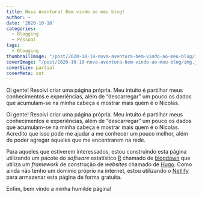 ```yaml
---
title: Nova Aventura! Bem vindo ao meu blog!
author: ~
date: '2020-10-18'
categories: 
  - Blogging
  - Pessoal
tags: 
  - Blogging
thumbnailImage: "/post/2020-10-18-nova-aventura-bem-vindo-ao-meu-blog/img.jpg"
coverImage: "/post/2020-10-18-nova-aventura-bem-vindo-ao-meu-blog/img.jpg"
coverSize: partial
coverMeta: out
---
```


Oi gente! Resolvi criar uma página própria. Meu intuito é partilhar meus conhecimentos e experiências, além de "descarregar" um pouco os dados que acumulam-se na minha cabeça e mostrar mais quem é o Nicolas.
<!--more--> 

Oi gente! Resolvi criar uma página própria. Meu intuito é partilhar meus conhecimentos e experiências, além de "descarregar" um pouco os dados que acumulam-se na minha cabeça e mostrar mais quem é o Nicolas. Acredito que isso pode me ajudar a me conhecer um pouco melhor, além de poder agregar àqueles que me encontrarem na rede.

Para aqueles que estiverem interessados, estou construindo esta página utilizando um pacote do *software* estatístico [R](https://cran.r-project.org/) chamado de [blogdown](https://bookdown.org/yihui/blogdown/) que utiliza um *framework* de construção de *websites* chamado de [Hugo](https://gohugo.io/). Como ainda não tenho um domínio próprio na internet, estou utilizando o [Netlify](https://www.netlify.com/) para armazenar esta página de forma gratuita.

Enfim, bem vindo a minha humilde página!
